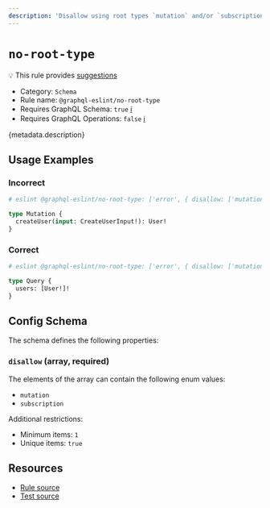 ```yaml
---
description: 'Disallow using root types `mutation` and/or `subscription`.'
---
```


# `no-root-type`

💡 This rule provides
[suggestions](https://eslint.org/docs/developer-guide/working-with-rules#providing-suggestions)

- Category: `Schema`
- Rule name: `@graphql-eslint/no-root-type`
- Requires GraphQL Schema: `true`
  [ℹ️](/docs/getting-started#extended-linting-rules-with-graphql-schema)
- Requires GraphQL Operations: `false`
  [ℹ️](/docs/getting-started#extended-linting-rules-with-siblings-operations)

{metadata.description}

## Usage Examples

### Incorrect

```graphql
# eslint @graphql-eslint/no-root-type: ['error', { disallow: ['mutation', 'subscription'] }]

type Mutation {
  createUser(input: CreateUserInput!): User!
}
```

### Correct

```graphql
# eslint @graphql-eslint/no-root-type: ['error', { disallow: ['mutation', 'subscription'] }]

type Query {
  users: [User!]!
}
```

## Config Schema

The schema defines the following properties:

### `disallow` (array, required)

The elements of the array can contain the following enum values:

- `mutation`
- `subscription`

Additional restrictions:

- Minimum items: `1`
- Unique items: `true`

## Resources

- [Rule source](https://github.com/B2o5T/graphql-eslint/tree/master/packages/plugin/src/rules/no-root-type.ts)
- [Test source](https://github.com/B2o5T/graphql-eslint/tree/master/packages/plugin/__tests__/no-root-type.spec.ts)
